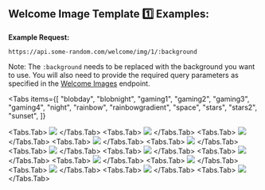 
## Welcome Image Template 1️⃣ Examples:

**Example Request:**
```url filename="URL"
https://api.some-random.com/welcome/img/1/:background
```

<Callout type="warning">
    Note: The <Code>:background</Code> needs to be replaced with the background you want to use. You will also need to provide the required query parameters as specified in the <a href="/endpoints/Welcome-Images/">Welcome Images</a> endpoint.
</Callout>

<Tabs
  items={[
    "blobday",
    "blobnight",
    "gaming1",
    "gaming2",
    "gaming3",
    "gaming4",
    "night",
    "rainbow",
    "rainbowgradient",
    "space",
    "stars",
    "stars2",
    "sunset",
  ]}
>
  <Tabs.Tab>
    <Image src="/images/canvas/welcome/template-1/blobday.png" loading="lazy" width={1200} height={600} />
  </Tabs.Tab>
  <Tabs.Tab>
    <Image src="/images/canvas/welcome/template-1/blobnight.png" loading="lazy" width={1200} height={600} />
  </Tabs.Tab>
  <Tabs.Tab>
    <Image src="/images/canvas/welcome/template-1/gaming1.png" loading="lazy" width={1200} height={600} />
  </Tabs.Tab>
  <Tabs.Tab>
    <Image src="/images/canvas/welcome/template-1/gaming2.png" loading="lazy" width={1200} height={600} />
  </Tabs.Tab>
  <Tabs.Tab>
    <Image src="/images/canvas/welcome/template-1/gaming3.png" loading="lazy" width={1200} height={600} />
  </Tabs.Tab>
  <Tabs.Tab>
    <Image src="/images/canvas/welcome/template-1/gaming4.png" loading="lazy" width={1200} height={600} />
  </Tabs.Tab>
  <Tabs.Tab>
    <Image src="/images/canvas/welcome/template-1/night.png" loading="lazy" width={1200} height={600} />
  </Tabs.Tab>
  <Tabs.Tab>
    <Image src="/images/canvas/welcome/template-1/rainbow.png" loading="lazy" width={1200} height={600} />
  </Tabs.Tab>
  <Tabs.Tab>
    <Image src="/images/canvas/welcome/template-1/rainbowgradient.png" loading="lazy" width={1200} height={600} />
  </Tabs.Tab>
  <Tabs.Tab>
    <Image src="/images/canvas/welcome/template-1/space.png" loading="lazy" width={1200} height={600} />
  </Tabs.Tab>
  <Tabs.Tab>
    <Image src="/images/canvas/welcome/template-1/stars.png" loading="lazy" width={1200} height={600} />
  </Tabs.Tab>
  <Tabs.Tab>
    <Image src="/images/canvas/welcome/template-1/stars2.png" loading="lazy" width={1200} height={600} />
  </Tabs.Tab>
  <Tabs.Tab>
    <Image src="/images/canvas/welcome/template-1/sunset.png" loading="lazy" width={1200} height={600} />
  </Tabs.Tab>
</Tabs>
